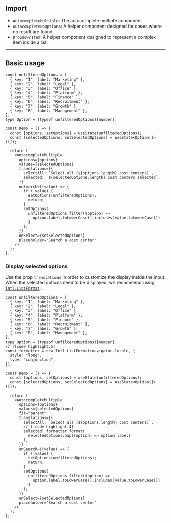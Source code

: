 
## Import

- `AutocompleteMultiple`: The autocomplete multiple component
- `AutocompleteNoOptions`: A helper component designed for cases where no result are found.
- `DropdownItem`: A helper component designed to represent a complex item inside a list.

---

## Basic usage

<Preview>
  <Demo />
</Preview>

```tsx
const unfilteredOptions = [
  { key: "1", label: "Marketing" },
  { key: "2", label: "Legal" },
  { key: "3", label: "Office" },
  { key: "4", label: "Platform" },
  { key: "5", label: "Finance" },
  { key: "6", label: "Recruitment" },
  { key: "7", label: "Growth" },
  { key: "8", label: "Management" },
];
type Option = (typeof unfilteredOptions)[number];

const Demo = () => {
  const [options, setOptions] = useState(unfilteredOptions);
  const [selectedOptions, setSelectedOptions] = useState<Option[]>([]);

  return (
    <AutocompleteMultiple
      options={options}
      values={selectedOptions}
      translations={{
        selectAll: `Select all (${options.length} cost centers)`,
        selected: `${selectedOptions.length} cost centers selected`,
      }}
      onSearch={(value) => {
        if (!value) {
          setOptions(unfilteredOptions);
          return;
        }
        setOptions(
          unfilteredOptions.filter((option) =>
            option.label.toLowerCase().includes(value.toLowerCase())
          )
        );
      }}
      onSelect={setSelectedOptions}
      placeholder="Search a cost center"
    />
  );
};
```

### Display selected options

Use the prop `translations` in order to customize the display inside the input.
When the selected options need to be displayed, we recommend using [`Intl.ListFormat`](https://developer.mozilla.org/en-US/docs/Web/JavaScript/Reference/Global_Objects/Intl/ListFormat).

<Preview>
  <DemoWithSelectedOptions />
</Preview>

```tsx
const unfilteredOptions = [
  { key: "1", label: "Marketing" },
  { key: "2", label: "Legal" },
  { key: "3", label: "Office" },
  { key: "4", label: "Platform" },
  { key: "5", label: "Finance" },
  { key: "6", label: "Recruitment" },
  { key: "7", label: "Growth" },
  { key: "8", label: "Management" },
];
type Option = (typeof unfilteredOptions)[number];
// [!code highlight:5]
const formatter = new Intl.ListFormat(navigator.locale, {
  style: "long",
  type: "conjunction",
});

const Demo = () => {
  const [options, setOptions] = useState(unfilteredOptions);
  const [selectedOptions, setSelectedOptions] = useState<Option[]>([]);

  return (
    <AutocompleteMultiple
      options={options}
      values={selectedOptions}
      fit="parent"
      translations={{
        selectAll: `Select all (${options.length} cost centers)`,
        // [!code highlight:4]
        selected: formatter.format(
          selectedOptions.map((option) => option.label)
        ),
      }}
      onSearch={(value) => {
        if (!value) {
          setOptions(unfilteredOptions);
          return;
        }
        setOptions(
          unfilteredOptions.filter((option) =>
            option.label.toLowerCase().includes(value.toLowerCase())
          )
        );
      }}
      onSelect={setSelectedOptions}
      placeholder="Search a cost center"
    />
  );
};
```
